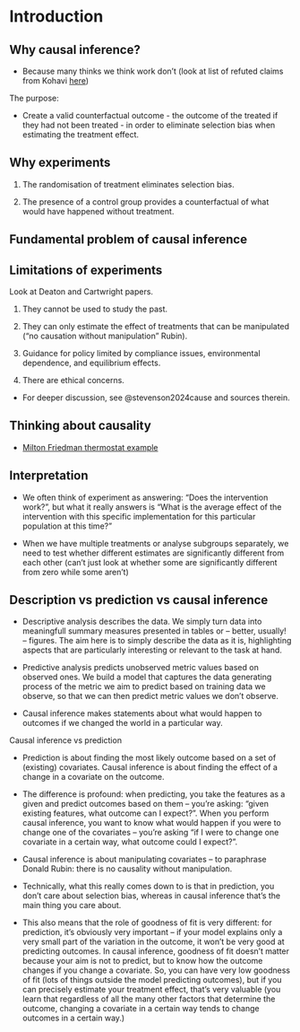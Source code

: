 # Introduction


## Why causal inference?

- Because many thinks we think work don't (look at list of refuted claims from Kohavi [here](https://experimentguide.com/refuted_observational_studies/))

The purpose:

- Create a valid counterfactual outcome - the outcome of the treated if they had not been treated - in order to eliminate selection bias when estimating the treatment effect.


## Why experiments

1. The randomisation of treatment eliminates selection bias.

2. The presence of a control group provides a counterfactual of what would have happened without treatment.

## Fundamental problem of causal inference


## Limitations of experiments

Look at Deaton and Cartwright papers.

1) They cannot be used to study the past.

2) They can only estimate the effect of treatments that can be manipulated ("no causation without manipulation" Rubin). 

3) Guidance for policy limited by compliance issues, environmental dependence, and equilibrium effects.

4) There are ethical concerns.

- For deeper discussion, see @stevenson2024cause and sources therein.



## Thinking about causality


- [Milton Friedman thermostat example](https://www.mercatus.org/macro-musings/nick-rowe-monetary-basics-milton-friedmans-thermostat-and-more)

## Interpretation

- We often think of experiment as answering: "Does the intervention work?", but what it really answers is "What is the average effect of the intervention with this specific implementation for this particular population at this time?"

- When we have multiple treatments or analyse subgroups separately, we need to test whether different estimates are significantly different from each other (can't just look at whether some are significantly different from zero while some aren't) 


## Description vs prediction vs causal inference

- Descriptive analysis describes the data. We simply turn data into meaningfull summary measures presented in tables or -- better, usually! -- figures. The aim here is to simply describe the data as it is, highlighting aspects that are particularly interesting or relevant to the task at hand.

- Predictive analysis predicts unobserved metric values based on observed ones. We build a model that captures the data generating process of the metric we aim to predict based on training data we observe, so that we can then predict metric values we don't observe.

- Causal inference makes statements about what would happen to outcomes if we changed the world in a particular way.

Causal inference vs prediction

- Prediction is about finding the most likely outcome based on a set of (existing) covariates. Causal inference is about finding the effect of a change in a covariate on the outcome.

- The difference is profound: when predicting, you take the features as a given and predict outcomes based on them -- you're asking: "given existing features, what outcome can I expect?". When you perform causal inference, you want to know what would happen if you were to change one of the covariates -- you're asking "if I were to change one covariate in a certain way, what outcome could I expect?".

- Causal inference is about manipulating covariates -- to paraphrase Donald Rubin: there is no causality without manipulation.

- Technically, what this really comes down to is that in prediction, you don't care about selection bias, whereas in causal inference that's the main thing you care about.

- This also means that the role of goodness of fit is very different: for prediction, it's obviously very important -- if your model explains only a very small part of the variation in the outcome, it won't be very good at predicting outcomes. In causal inference, goodness of fit doesn't matter because your aim is not to predict, but to know how the outcome changes if you change a covariate. So, you can have very low goodness of fit (lots of things outside the model predicting outcomes), but if you can precisely estimate your treatment effect, that's very valuable (you learn that regardless of all the many other factors that determine the outcome, changing a covariate in a certain way tends to change outcomes in a certain way.)